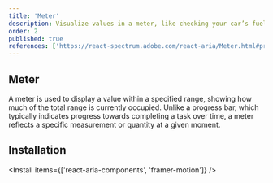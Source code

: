 ```yaml
---
title: 'Meter'
description: Visualize values in a meter, like checking your car’s fuel gauge, great for displaying measurements at a glance..
order: 2
published: true
references: ['https://react-spectrum.adobe.com/react-aria/Meter.html#props', 'https://www.framer.com/motion/animation/']
---
```


## Meter

A meter is used to display a value within a specified range, showing how much of the total range is currently occupied.
Unlike a progress bar, which typically indicates progress towards completing a task over time, a meter reflects a specific measurement or
quantity at a given moment.

<How toUse='statuses/meter-demo' />

## Installation

<Install items={['react-aria-components', 'framer-motion']} />
<SourceCode toShow='meter' />
